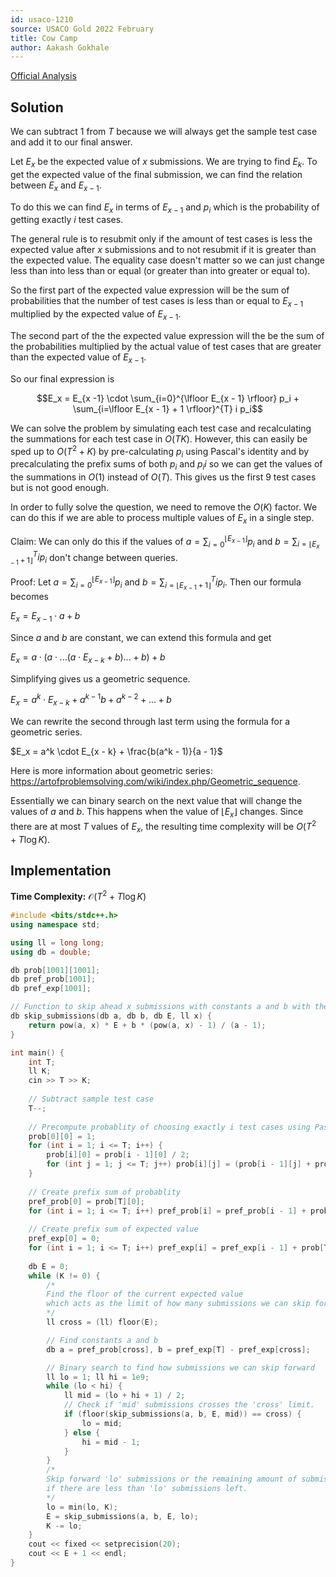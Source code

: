 ```yaml
---
id: usaco-1210
source: USACO Gold 2022 February
title: Cow Camp
author: Aakash Gokhale
---
```


[Official Analysis](http://usaco.org/current/data/sol_prob2_gold_feb22.html)

## Solution
We can subtract $1$ from $T$ because we will always get the sample test case and add it to our final answer.

Let $E_x$ be the expected value of $x$ submissions. We are trying to find $E_k$. To get the expected value of the final submission, we can find the relation between $E_x$ and $E_{x - 1}$.


To do this we can find $E_x$ in terms of $E_{x -1}$ and $p_i$ which is the probability of getting exactly $i$ test cases.


The general rule is to resubmit only if the amount of test cases is less the expected value after $x$ submissions and to not resubmit if it is greater than the expected value. The equality case doesn't matter so we can just change less than into less than or equal (or greater than into greater or equal to).


So the first part of the expected value expression will be the sum of probabilities that the number of test cases is less than or equal to $E_{x - 1}$ multiplied by the expected value of $E_{x - 1}$.


The second part of the the expected value expression will the be the sum of the probabilities multiplied by the actual value of test cases that are greater than the expected value of $E_{x - 1}$.


So our final expression is

$$E_x = E_{x -1} \cdot \sum_{i=0}^{\lfloor E_{x - 1} \rfloor} p_i + \sum_{i=\lfloor E_{x - 1} + 1 \rfloor}^{T} i p_i$$

We can solve the problem by simulating each test case and recalculating the summations for each test case in $O(TK)$. However, this can easily be sped up to $O(T^2 + K)$ by pre-calculating $p_i$ using Pascal's identity and by precalculating the prefix sums of both $p_i$ and $p_i i$ so we can get the values of the summations in $O(1)$ instead of $O(T)$. This gives us the first $9$ test cases but is not good enough.

In order to fully solve the question, we need to remove the $O(K)$ factor. We can do this if we are able to process multiple values of $E_x$ in a single step.

Claim: We can only do this if the values of $a = {\sum_{i=0}}^{\lfloor E_{x - 1} \rfloor} p_i$ and $b = {\sum_{i=\lfloor E_{x - 1} + 1 \rfloor}}^{T} i p_i$ don't change between queries.

Proof:
Let $a = {\sum_{i=0}}^{\lfloor E_{x - 1} \rfloor} p_i$ and $b = {\sum_{i=\lfloor E_{x - 1} + 1 \rfloor}}^{T} i p_i$. Then our formula becomes

$E_x = E_{x - 1} \cdot a + b$

Since $a$ and $b$ are constant, we can extend this formula and get

$E_x = a \cdot (a \cdot ... (a \cdot E_{x - k} + b) ... + b) + b$

Simplifying gives us a geometric sequence.

$E_x = a^k \cdot E_{x - k} + a^{k - 1}b + a^{k - 2} + ... + b$

We can rewrite the second through last term using the formula for a geometric series.

$E_x = a^k \cdot E_{x - k} + \frac{b(a^k - 1)}{a - 1}$

Here is more information about geometric series: https://artofproblemsolving.com/wiki/index.php/Geometric_sequence.

Essentially we can binary search on the next value that will change the values of $a$ and $b$. This happens when the value$\text{ of } {\lfloor E_x \rfloor}$ changes. Since there are at most $T$ values of $E_x$, the resulting time complexity will be $O(T^2 + T \log K)$.

## Implementation
**Time Complexity:** $\mathcal{O}(T^2 + T \log K)$

<LanguageSection>

<CPPSection>

```cpp
#include <bits/stdc++.h>
using namespace std;

using ll = long long;
using db = double;

db prob[1001][1001];
db pref_prob[1001];
db pref_exp[1001];

// Function to skip ahead x submissions with constants a and b with the current expected value set to E.
db skip_submissions(db a, db b, db E, ll x) {
  	return pow(a, x) * E + b * (pow(a, x) - 1) / (a - 1);
}

int main() {
	int T;
	ll K;
	cin >> T >> K;
	
	// Subtract sample test case
	T--;
	
	// Precompute probablity of choosing exactly i test cases using Pascal's Identity.
	prob[0][0] = 1;
	for (int i = 1; i <= T; i++) {
		prob[i][0] = prob[i - 1][0] / 2;
		for (int j = 1; j <= T; j++) prob[i][j] = (prob[i - 1][j] + prob[i - 1][j - 1]) / 2;
	}
  
	// Create prefix sum of probablity
	pref_prob[0] = prob[T][0];
	for (int i = 1; i <= T; i++) pref_prob[i] = pref_prob[i - 1] + prob[T][i];
						
	// Create prefix sum of expected value
	pref_exp[0] = 0;
	for (int i = 1; i <= T; i++) pref_exp[i] = pref_exp[i - 1] + prob[T][i] * i;
  
	db E = 0;
	while (K != 0) {
		/*
		Find the floor of the current expected value
		which acts as the limit of how many submissions we can skip forward.
		*/ 
		ll cross = (ll) floor(E);

		// Find constants a and b
		db a = pref_prob[cross], b = pref_exp[T] - pref_exp[cross];

		// Binary search to find how submissions we can skip forward
		ll lo = 1; ll hi = 1e9;
		while (lo < hi) {
			ll mid = (lo + hi + 1) / 2;
			// Check if 'mid' submissions crosses the 'cross' limit.
			if (floor(skip_submissions(a, b, E, mid)) == cross) {
				lo = mid;
	  		} else {
				hi = mid - 1;
			}
		}
		/*
		Skip forward 'lo' submissions or the remaining amount of submissions
		if there are less than 'lo' submissions left.
		*/
		lo = min(lo, K);
		E = skip_submissions(a, b, E, lo);
		K -= lo;
	}
	cout << fixed << setprecision(20);
	cout << E + 1 << endl;
}
```

</CPPSection>

</LanguageSection>
